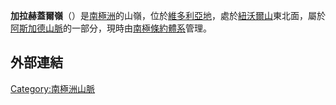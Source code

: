 {{coord|77|28|S|162|49|E|source:GNIS|display=title}}

'''加拉赫蓋爾嶺'''（{{lang-en|Gallagher Ridge}}）是[[南極洲|南極洲]]的山嶺，位於[[維多利亞地|維多利亞地]]，處於[[紐沃爾山|紐沃爾山]]東北面，屬於[[阿斯加德山脈|阿斯加德山脈]]的一部分，現時由[[南極條約體系|南極條約體系]]管理。

==外部連結==
{{cite gnis | type = antarid | id = 17375| name = Gallagher Ridge | accessdate = 2012-04-16}}

{{DEFAULTSORT:Gallagher Ridge}}
[[Category:南極洲山脈|Category:南極洲山脈]]


{{McMurdoDryValleys-geo-stub}}